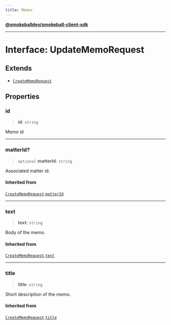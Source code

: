 ```yaml
---
title: Memos
---
```

[**@smokeballdev/smokeball-client-sdk**](./../../../../README)

***

# Interface: UpdateMemoRequest

## Extends

- [`CreateMemoRequest`](./CreateMemoRequest)

## Properties

### id

> **id**: `string`

Memo id

***

### matterId?

> `optional` **matterId**: `string`

Associated matter id.

#### Inherited from

[`CreateMemoRequest`](./CreateMemoRequest).[`matterId`](CreateMemoRequest.md#matterid)

***

### text

> **text**: `string`

Body of the memo.

#### Inherited from

[`CreateMemoRequest`](./CreateMemoRequest).[`text`](CreateMemoRequest.md#text)

***

### title

> **title**: `string`

Short description of the memo.

#### Inherited from

[`CreateMemoRequest`](./CreateMemoRequest).[`title`](CreateMemoRequest.md#title)

